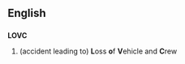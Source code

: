 ==English==
==={{initialism}}===
'''LOVC'''

#(accident leading to) '''L'''oss '''o'''f '''V'''ehicle and '''C'''rew